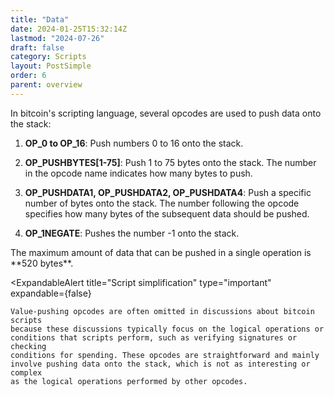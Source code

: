 ```yaml
---
title: "Data"
date: 2024-01-25T15:32:14Z
lastmod: "2024-07-26"
draft: false
category: Scripts
layout: PostSimple
order: 6
parent: overview
---
```


In bitcoin's scripting language, several opcodes are used to push data onto the stack:

1. **OP_0 to OP_16**: Push numbers 0 to 16 onto the stack.

2. **OP_PUSHBYTES[1-75]**: Push 1 to 75 bytes onto the stack. The number in the opcode name indicates how many bytes to push.

3. **OP_PUSHDATA1, OP_PUSHDATA2, OP_PUSHDATA4**: Push a specific number of bytes onto the stack. The number following the opcode specifies how many bytes of the subsequent data should be pushed.

<OpcodeDataVisualizer></OpcodeDataVisualizer>

4. **OP_1NEGATE**: Pushes the number -1 onto the stack.

<ExpandableAlert title="Maximum Data Size" type="warning" expandable={false}>
    The maximum amount of data that can be pushed in a single operation is **520
    bytes**.
</ExpandableAlert>

<ExpandableAlert
    title="Script simplification"
    type="important"
    expandable={false}
>
    Value-pushing opcodes are often omitted in discussions about bitcoin scripts
    because these discussions typically focus on the logical operations or
    conditions that scripts perform, such as verifying signatures or checking
    conditions for spending. These opcodes are straightforward and mainly
    involve pushing data onto the stack, which is not as interesting or complex
    as the logical operations performed by other opcodes.
</ExpandableAlert>
